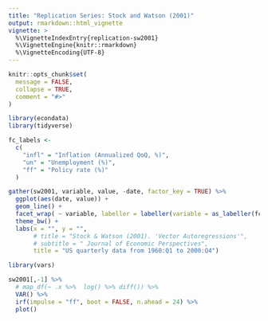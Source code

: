 ```yaml
---
title: "Replication Series: Stock and Watson (2001)"
output: rmarkdown::html_vignette
vignette: >
  %\VignetteIndexEntry{replication-sw2001}
  %\VignetteEngine{knitr::rmarkdown}
  %\VignetteEncoding{UTF-8}
---
```


```r
knitr::opts_chunk$set(
  message = FALSE,
  collapse = TRUE,
  comment = "#>"
)
```

```r
library(econdata)
library(tidyverse)
```

```r

fc_labels <-
  c(
    "infl" = "Inflation (Annualized QoQ, %)",
    "un" = "Unemployment (%)",
    "ff" = "Policy rate (%)"
  )

gather(sw2001, variable, value, -date, factor_key = TRUE) %>% 
  ggplot(aes(date, value)) + 
  geom_line() + 
  facet_wrap( ~ variable, labeller = labeller(variable = as_labeller(fc_labels))) + 
  theme_bw() + 
  labs(x = "", y = "", 
       # title = "Stock & Watson (2001). 'Vector Autoregressions'",
       # subtitle = " Journal of Economic Perspectives",
       title = "US quarterly data from 1960:Q1 to 2000:Q4")

```

```r
library(vars)

sw2001[,-1] %>% 
  # map_df(~ .x %>%  log() %>% diff()) %>% 
  VAR() %>% 
  irf(impulse = "ff", boot = FALSE, n.ahead = 24) %>% 
  plot()

```
  



  


